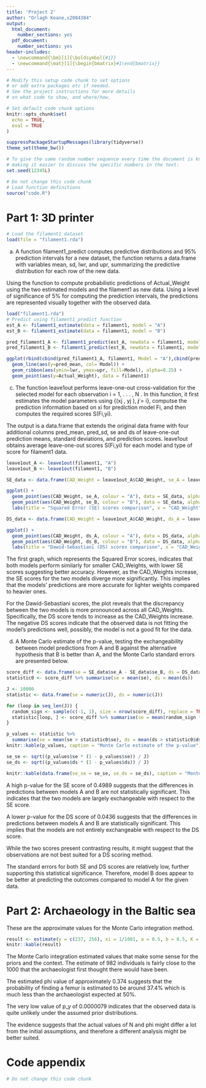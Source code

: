 ```yaml
---
title: 'Project 2'
author: "Orlagh Keane,s2084384"
output:
  html_document:
    number_sections: yes
  pdf_document:
    number_sections: yes
header-includes:
  - \newcommand{\bm}[1]{\boldsymbol{#1}}
  - \newcommand{\mat}[1]{\begin{bmatrix}#1\end{bmatrix}}
---
```


```r
# Modify this setup code chunk to set options
# or add extra packages etc if needed.
# See the project instructions for more details
# on what code to show, and where/how.

# Set default code chunk options
knitr::opts_chunk$set(
  echo = TRUE,
  eval = TRUE
)

suppressPackageStartupMessages(library(tidyverse))
theme_set(theme_bw())

# To give the same random number sequence every time the document is knit:ed,
# making it easier to discuss the specific numbers in the text:
set.seed(12345L)
```

```r
# Do not change this code chunk
# Load function definitions
source("code.R")
```

# Part 1: 3D printer
```r
# Load the filament1 dataset
load(file = "filament1.rda")
```

a) A function filament1_predict computes predictive distributions and 95% prediction intervals for a new dataset, the function returns a data.frame with variables mean, sd, lwr, and upr, summarizing the predictive distribution for each row of the new data. 

Using the function to compute probabilistic predictions of Actual_Weight using the two estimated models and the filament1 as new data. Using a level of significance of 5% for computing the prediction intervals, the predictions are represented visually together with the observed data.
```r
load("filament1.rda")
# Predict using filament1_predict function
est_A <- filament1_estimate(data = filament1, model = "A")
est_B <- filament1_estimate(data = filament1, model = "B")

pred_filament1_A <- filament1_predict(est_A, newdata = filament1, model = "A")
pred_filament1_B <- filament1_predict(est_B, newdata = filament1, model = "B")

ggplot(rbind(cbind(pred_filament1_A, filament1, Model = "A"),cbind(pred_filament1_B, filament1, Model = "B")), mapping=aes(CAD_Weight))+
  geom_line(aes(y=pred_mean, col= Model)) +
  geom_ribbon(aes(ymin=lwr, ymax=upr, fill=Model), alpha=0.25) +
  geom_point(aes(y=Actual_Weight), data = filament1)

```




c) The function leave1out performs leave-one-out cross-validation for the selected model for each observation i = 1, . . . , N . In this function, it first estimates the model parameters using {(xj , yj ), j ̸= i}, computse the prediction information based on xi for prediction model Fi, and then computes the required scores S(Fi,yi). 

The output is a data.frame that extends the original data frame with four additional columns pred_mean, pred_sd, se and ds of leave-one-out prediction means, standard deviations, and prediction scores. leave1out obtains average leave-one-out scores S(Fi,yi) for each model and type of score for filament1 data. 

```r
leave1out_A <- leave1out(filament1, "A")
leave1out_B <- leave1out(filament1, "B")

SE_data <- data.frame(CAD_Weight = leave1out_A$CAD_Weight, se_A = leave1out_A$se, se_B = leave1out_B$se)

ggplot() +
  geom_point(aes(CAD_Weight, se_A, colour = "A"), data = SE_data, alpha = 0.7) +
  geom_point(aes(CAD_Weight, se_B, colour = "B"), data = SE_data, alpha = 0.7) +
  labs(title = "Squared Error (SE) scores comparison", x = "CAD_Weight", y = "SE Score")

DS_data <- data.frame(CAD_Weight = leave1out_A$CAD_Weight, ds_A = leave1out_A$ds, ds_B = leave1out_B$ds)

ggplot() +
  geom_point(aes(CAD_Weight, ds_A, colour = "A"), data = DS_data, alpha = 0.7) +
  geom_point(aes(CAD_Weight, ds_B, colour = "B"), data = DS_data, alpha = 0.7) +
  labs(title = "Dawid-Sebastiani (DS) scores comparison", x = "CAD_Weight", y = "DS Score") 
```

The first graph, which represents the Squared Error scores, indicates that both models perform similarly for smaller CAD_Weights, with lower SE scores suggesting better accuracy. However, as the CAD_Weights increase, the SE scores for the two models diverge more significantly. This implies that the models' predictions are more accurate for lighter weights compared to heavier ones.

For the Dawid-Sebastiani scores, the plot reveals that the discrepancy between the two models is more pronounced across all CAD_Weights. Specifically, the DS score tends to increase as the CAD_Weights increase. The negative DS scores indicate that the observed data is not fitting the model's predictions well, possibly, the model is not a good fit for the data.


d) A Monte Carlo estimate of the p-value, testing the exchangeability between model predictions from A and B against the alternative hypothesis that B is better than A, and the Monte Carlo standard errors are presented below.    


```r
score_diff <- data.frame(se = SE_data$se_A - SE_data$se_B, ds = DS_data$ds_A - DS_data$ds_B)
statistic0 <- score_diff %>% summarise(se = mean(se), ds = mean(ds))

J <- 10000
statistic <- data.frame(se = numeric(J), ds = numeric(J))

for (loop in seq_len(J)) {
  random_sign <- sample(c(-1, 1), size = nrow(score_diff), replace = TRUE)
  statistic[loop, ] <- score_diff %>% summarise(se = mean(random_sign * se), ds = mean(random_sign * ds))
}

p_values <- statistic %>%
  summarise(se = mean(se > statistic0$se), ds = mean(ds > statistic0$ds))
knitr::kable(p_values, caption = "Monte Carlo estimate of the p-value")

se_se <- sqrt((p_values$se * (1 - p_values$se)) / J)
se_ds <- sqrt((p_values$ds * (1 - p_values$ds)) / J)

knitr::kable(data.frame(se_se = se_se, se_ds = se_ds), caption = "Monte Carlo standard errors")

```
A high p-value for the SE score of 0.4989 suggests that the differences in predictions between models A and B are not statistically significant. This indicates that the two models are largely exchangeable with respect to the SE score.

A lower p-value for the DS score of 0.0436 suggests that the differences in predictions between models A and B are statistically significant. This implies that the models are not entirely exchangeable with respect to the DS score.

While the two scores present contrasting results, it might suggest that the observations are not best suited for a DS scoring method.

The standard errors for both SE and DS scores are relatively low, further supporting this statistical significance. Therefore, model B does appear to be better at predicting the outcomes compared to model A for the given data.



# Part 2: Archaeology in the Baltic sea

These are the approximate values for the Monte Carlo integration method.

```r
result <- estimate(y = c(237, 256), xi = 1/1001, a = 0.5, b = 0.5, K = 10000)
knitr::kable(result)
```

The Monte Carlo integration estimated values that make some sense for the priors and the context. 
The estimate of 982 individuals is fairly close to the 1000 that the archaeologist first thought there would have been.

The estimated phi value of approximately 0.374 suggests that the probability of finding a femur is estimated to be around 37.4% which is much less than the archaeologist expected at 50%. 

The very low value of p_y of 0.0000079 indicates that the observed data is quite unlikely under the assumed prior distributions.

The evidence suggests that the actual values of N and phi might differ a lot from the initial assumptions, and therefore a different analysis might be better suited.



# Code appendix

```r
# Do not change this code chunk
```
